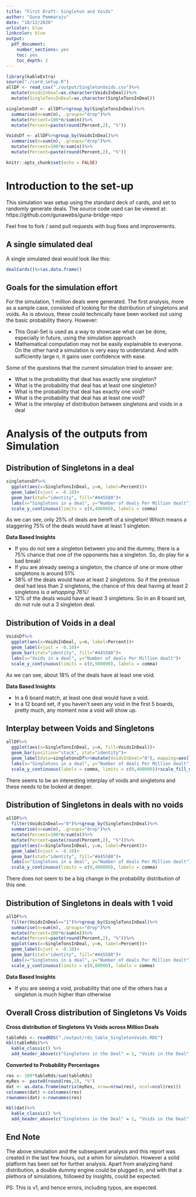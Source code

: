 ```yaml
---
title: "First Draft: Singleton and Voids"
author: "Guna Pemmaraju"
date: "10/12/2020"
urlcolor: blue
linkcolor: blue
output:
  pdf_document:
    number_sections: yes
    toc: yes
    toc_depth: 2
---
```

\newpage

```r
library(kableExtra)
source("./card_setup.R")
allDF <- read_csv("./output/SingletonVoids.csv")%>%
  mutate(VoidsInDeal=as.character(VoidsInDeal))%>%
  mutate(SingleTonsInDeal=as.character(SingleTonsInDeal))

singletonsDf <- allDF%>%group_by(SingleTonsInDeal)%>%
  summarise(n=sum(n), .groups="drop")%>%
  mutate(Percent=100*n/sum(n))%>%
  mutate(Percent=paste(round(Percent,2), "%"))

VoidsDf <- allDF%>%group_by(VoidsInDeal)%>%
  summarise(n=sum(n), .groups="drop")%>%
  mutate(Percent=100*n/sum(n))%>%
  mutate(Percent=paste(round(Percent,2), "%"))

knitr::opts_chunk$set(echo = FALSE)
```

# Introduction to the set-up

This simulation was setup using the standard deck of cards, and set to randomly generate deals. The source code used can be viewed at: https://github.com/gunawebs/guna-bridge-repo

Feel free to fork / send pull requests with bug fixes and improvements.




## A single simulated deal

A single simulated deal would look like this:


```r
dealCards()%>%as.data.frame()
```




## Goals for the simulation effort

For the simulation, 1 million deals were generated. The first analysis, more as a sample case, consisted of looking for the distribution of singletons and voids. 
As is obvious, these could technically have been worked out using the basic probability theory. However:

- This Goal-Set is used as a way to showcase what can be done, especially in future, using the simulation approach
- Mathematical computation may not be easily explainable to everyone. On the other hand a simulation is very easy to understand. 
And with sufficiently large n, it gains user confidence with ease.

Some of the questions that the current simulation tried to answer are:

- What is the probability that deal has exactly one singleton?
- What is the probability that deal has at least one singleton?
- What is the probability that deal has exactly one void?
- What is the probability that deal has at least one void?
- What is the interplay of distribution between singletons and voids in a deal


\newpage


# Analysis of the outputs from Simulation

## Distribution of Singletons in a deal

```r
singletonsDf%>%
  ggplot(aes(x=SingleTonsInDeal, y=n, label=Percent))+
  geom_label(vjust = -0.10)+
  geom_bar(stat="identity", fill="#445588")+
  labs(x="Singletons in a deal", y="Number of deals Per Million dealt")+
  scale_y_continuous(limits = c(0,400000), labels = comma)

```

As we can see, only 25% of deals are bereft of a singleton! Which means a staggering 75% of the deals would have at least 1 singleton. 

**Data Based Insights**

- If you do not see a singleton between you and the dummy, there is a 75% chance that one of the opponents has a singleton. So, do play for a bad break!
- If you are already seeing a singleton, the chance of one or more other singletons is around 51%
- 38% of the deals would have at least 2 singletons. So if the previous deal had less than 2 singletons, the chance of this deal having at least 2 singletons is *a whopping 76%!*
- 12% of the deals would have at least 3 singletons. So in an 8 board set, do not rule out a 3 singleton deal.

## Distribution of Voids in a deal

```r
VoidsDf%>%
  ggplot(aes(x=VoidsInDeal, y=n, label=Percent))+
  geom_label(vjust = -0.10)+
  geom_bar(stat="identity", fill="#445588")+
  labs(x="Voids in a deal", y="Number of deals Per Million dealt")+
  scale_y_continuous(limits = c(0,900000), labels = comma)

```

As we can see, about 18% of the deals have at least one void.

**Data Based Insights**

- In a 6 board match, at least one deal would have a void. 
- In a 12 board set, if you haven't seen any void in the first 5 boards, pretty much, any moment now a void will show up.

## Interplay between Voids and Singletons

```r
allDF%>%
  ggplot(aes(x=SingleTonsInDeal, y=n, fill=VoidsInDeal))+
  geom_bar(position="stack", stat="identity")+
  geom_label(data=singletonsDf%>%mutate(VoidsInDeal="0"), mapping=aes(label=Percent), vjust = -0.10,  show.legend  = F)+
  labs(x="Singletons in a deal", y="Number of deals Per Million dealt")+
  scale_y_continuous(labels = comma, limits = c(0,400000))+scale_fill_manual(values=brewer.pal(8, "Accent"))

```

There seems to be an interesting interplay of voids and singletons and these needs to be looked at deeper.

## Distribution of Singletons in deals with no voids

```r
allDF%>%
  filter(VoidsInDeal=="0")%>%group_by(SingleTonsInDeal)%>%
  summarise(n=sum(n), .groups="drop")%>%
  mutate(Percent=100*n/sum(n))%>%
  mutate(Percent=paste(round(Percent,2), "%"))%>%
  ggplot(aes(x=SingleTonsInDeal, y=n, label=Percent))+
  geom_label(vjust = -0.10)+
  geom_bar(stat="identity", fill="#445588")+
  labs(x="Singletons in a deal", y="Number of deals Per Million dealt")+
  scale_y_continuous(limits = c(0,400000), labels = comma)

```

There does not seem to be a big change in the probability distribution of this one.

## Distribution of Singletons in deals with 1 void

```r
allDF%>%
  filter(VoidsInDeal=="1")%>%group_by(SingleTonsInDeal)%>%
  summarise(n=sum(n), .groups="drop")%>%
  mutate(Percent=100*n/sum(n))%>%
  mutate(Percent=paste(round(Percent,2), "%"))%>%
  ggplot(aes(x=SingleTonsInDeal, y=n, label=Percent))+
  geom_label(vjust = -0.10)+
  geom_bar(stat="identity", fill="#445588")+
  labs(x="Singletons in a deal", y="Number of deals Per Million dealt")+
  scale_y_continuous(limits = c(0,80000), labels = comma)

```
**Data Based Insights**

- If you are seeing a void, probability that one of the others has a singleton is much higher than otherwise
\newpage

## Overall Cross distribution of Singletons Vs Voids

**Cross distribution of Singletons Vs Voids across Million Deals**

```r
tableRds <- readRDS("./output/rds_table_SingletonVoids.RDS")
kbl(tableRds)%>%
  kable_classic() %>%
  add_header_above(c("Singletons in the Deal" = 1, "Voids in the Deal" = 5))
```


**Converted to Probability Percentages**

```r
res <- 100*tableRds/sum(tableRds)
myRes <- paste0(round(res,2), "%")
dat <- as.data.frame(matrix(myRes, nrow=nrow(res), ncol=ncol(res)))
colnames(dat) <-colnames(res)
rownames(dat) <-rownames(res)

kbl(dat)%>%
  kable_classic() %>%
  add_header_above(c("Singletons in the Deal" = 1, "Voids in the Deal" = 5))
```

## End Note
The above simulation and the subsequent analysis and this report was created in the last few hours, out a whim for simulation. However a solid platform has been set for further analysis. Apart from analyzing hand distribution, a double dummy engine could be plugged in, and with that a plethora of simulations, followed by insights, could be expected. 

PS: This is v1, and hence errors, including typos, are expected.


